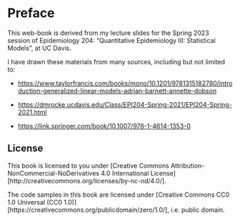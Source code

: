 # Preface {.unnumbered}

This web-book is derived from my lecture slides for the Spring 2023 session of Epidemiology 204: "Quantitative Epidemiology III: Statistical Models", at UC Davis.

I have drawn these materials from many sources, including but not limited to:

-   <https://www.taylorfrancis.com/books/mono/10.1201/9781315182780/introduction-generalized-linear-models-adrian-barnett-annette-dobson>

-   <https://dmrocke.ucdavis.edu/Class/EPI204-Spring-2021/EPI204-Spring-2021.html>

-   <https://link.springer.com/book/10.1007/978-1-4614-1353-0>

## License {.unnumbered}

This book is licensed to you under [Creative Commons Attribution-NonCommercial-NoDerivatives 4.0 International License][http://creativecommons.org/licenses/by-nc-nd/4.0/].

The code samples in this book are licensed under [Creative Commons CC0 1.0 Universal (CC0 1.0)][https://creativecommons.org/publicdomain/zero/1.0/], i.e. public domain.

